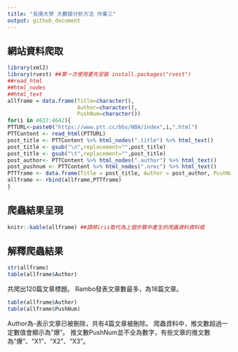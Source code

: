 ```yaml
---
title: "長庚大學 大數據分析方法 作業三"
output: github_document
---
```

## 網站資料爬取
```r
library(xml2)
library(rvest) ##第一次使用要先安裝 install.packages("rvest")
##read_html
##html_nodes
##html_text
allframe = data.frame(Title=character(),
                      Author=character(),
                      PushNum=character())
for(i in 4637:4642){
PTTURL<-paste0("https://www.ptt.cc/bbs/NBA/index",i,".html") 
PTTContent <- read_html(PTTURL)
post_title <- PTTContent %>% html_nodes(".title") %>% html_text() 
post_title <- gsub("\n",replacement="",post_title)
post_title <- gsub("\t",replacement="",post_title)
post_author<- PTTContent %>% html_nodes(".author") %>% html_text()
post_pushnum <- PTTContent %>% html_nodes(".nrec") %>% html_text()
PTTframe <- data.frame(Title = post_title, Author = post_author, PushNum = post_pushnum)
allframe <- rbind(allframe,PTTframe)
}
```

## 爬蟲結果呈現
```r
knitr::kable(allframe) ##請將iris取代為上個步驟中產生的爬蟲資料資料框
```

## 解釋爬蟲結果 
```r
str(allframe)
table(allframe$Author)
```

共爬出120篇文章標題。
Rambo發表文章數最多，為18篇文章。


```r
table(allframe$Author)
table(allframe$PushNum)
```

Author為-表示文章已被刪除，共有4篇文章被刪除。
爬蟲資料中，推文數超過一定數值會顯示為"爆"。
推文數PushNum並不全為數字，有些文章的推文數為"爆"、"X1"、"X2"、"X3"。

